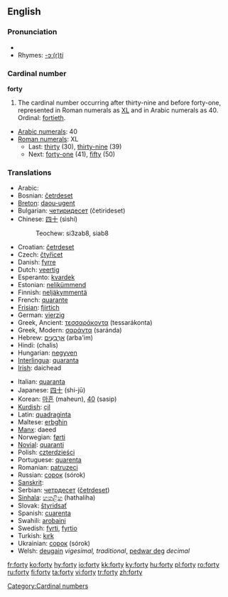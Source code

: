 ==English==
===Pronunciation===
* {{audio|en-us-forty.ogg|Audio (US)}}
*Rhymes: [[Rhymes:English:-ɔː(r)ti|-ɔː(r)ti]]

===Cardinal number===
'''forty'''

# The cardinal number occurring after thirty-nine and before forty-one, represented in Roman numerals as [[XL]] and in Arabic numerals as 40.  Ordinal: [[fortieth]].
*[[w:Arabic numerals|Arabic numerals]]: 40
*[[w:Roman numerals|Roman numerals]]: XL
**Last: [[thirty]] (30), [[thirty-nine]] (39)
**Next: [[forty-one]] (41), [[fifty]] (50)

===Translations===
{{top}}
*Arabic: {{ARchar|[[اربعون]]}} {{Unicode|(’árbaʕu:n)}}
*Bosnian: [[četrdeset]]
*[[Breton]]: [[daou-ugent]]
*Bulgarian: [[четиридесет]] (četirideset)
*Chinese: [[四十]] (sìshí)
*:Teochew: si3zab8, siab8
*Croatian: [[četrdeset]]
*Czech: [[čtyřicet]]
*Danish: [[fyrre]]
*Dutch: [[veertig]] {{f}}
*Esperanto: [[kvardek]]
*Estonian: [[nelikümmend]]
*Finnish: [[neljäkymmentä]]
*French: [[quarante]] {{m}}
*[[Frisian]]: [[fjirtich]]
*German: [[vierzig]] {{f}}
*Greek, Ancient: [[τεσσαράκοντα]] (tessarákonta)
*Greek, Modern: [[σαράντα]] (saránda)
*Hebrew: [[ארבעים|אַרְבָּעִים]] (arba'im) {{mf}}
*Hindi: (chalis) {{m}}
*Hungarian: [[negyven]]
*[[Interlingua]]: [[quaranta]]
*[[Irish]]: daichead
{{mid}}
*Italian: [[quaranta]]
*Japanese: [[四十]] (shi-jū)
*Korean: [[마흔]] (maheun), [[40]] (sasip)
*[[Kurdish]]: [[çil]]
*Latin: [[quadraginta]]
*Maltese: [[erbgħin]]
*[[Manx]]: daeed
*Norwegian: [[førti]]
*[[Novial]]: [[quaranti]]
*Polish: [[czterdzieści]]
*Portuguese: [[quarenta]]
*Romanian: [[patruzeci]]
*Russian: [[сорок]] (sórok)
*[[Sanskrit]]: {{Unicode|[[catvāriṁśat]]}}
*Serbian: [[четрдесет]] ([[četrdeset]])
*[[Sinhala]]: [[හතළිහ]] (hathaliha)
*Slovak: [[štyridsať]]
*Spanish: [[cuarenta]]
*Swahili: [[arobaini]]
*Swedish: [[fyrti]], [[fyrtio]]
*Turkish: [[kırk]]
*Ukrainian: [[сорок]] (sórok)
*Welsh: [[deugain]] ''vigesimal, traditional'', [[pedwar deg]] ''decimal''
{{bottom}}

[[Category:Cardinal numbers]]

[[fr:forty]]
[[ko:forty]]
[[hy:forty]]
[[io:forty]]
[[kk:forty]]
[[ky:forty]]
[[hu:forty]]
[[pl:forty]]
[[ro:forty]]
[[ru:forty]]
[[fi:forty]]
[[ta:forty]]
[[vi:forty]]
[[tr:forty]]
[[zh:forty]]